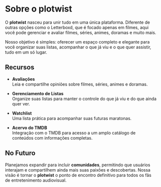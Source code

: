 # Sobre o plotwist

O **plotwist** nasceu para unir tudo em uma única plataforma. Diferente de outras opções como o Letterboxd, que é focado apenas em filmes, aqui você pode gerenciar e avaliar filmes, séries, animes, doramas e muito mais. 

Nosso objetivo é simples: oferecer um espaço completo e elegante para você organizar suas listas, acompanhar o que já viu e o que quer assistir, tudo em um só lugar.

## Recursos

- **Avaliações**  
  Leia e compartilhe opiniões sobre filmes, séries, animes e doramas.

- **Gerenciamento de Listas**  
  Organize suas listas para manter o controle do que já viu e do que ainda quer ver.

- **Watchlist**  
  Uma lista prática para acompanhar suas futuras maratonas.

- **Acervo do TMDB**  
  Integração com o TMDB para acesso a um amplo catálogo de conteúdos com informações completas.

## No Futuro

Planejamos expandir para incluir **comunidades**, permitindo que usuários interajam e compartilhem ainda mais suas paixões e descobertas. Nossa visão é tornar o **plotwist** o ponto de encontro definitivo para todos os fãs de entretenimento audiovisual.

